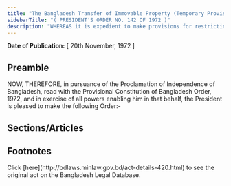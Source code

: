 ```yaml
---
title: "The Bangladesh Transfer of Immovable Property (Temporary Provisions) Order, 1972 (President's Order)"
sidebarTitle: "( PRESIDENT'S ORDER NO. 142 OF 1972 )"
description: "WHEREAS it is expedient to make provisions for restricting the transfer of immovable property in Bangladesh in public interest;"
---
```


**Date of Publication:** [ 20th November, 1972 ]

## Preamble

NOW, THEREFORE, in pursuance of the Proclamation of Independence of Bangladesh, read with the Provisional Constitution of Bangladesh Order, 1972, and in exercise of all powers enabling him in that behalf, the President is pleased to make the following Order:-

## Sections/Articles

## Footnotes

<Note>
  Click [here](http://bdlaws.minlaw.gov.bd/act-details-420.html) to see the original act on the Bangladesh Legal Database.
</Note>
